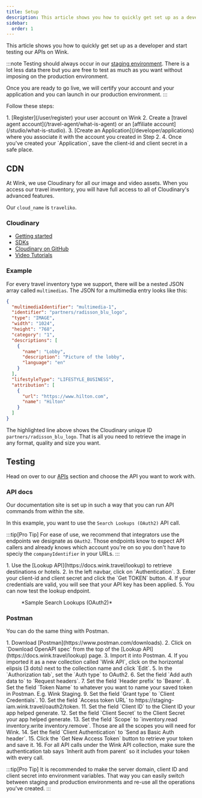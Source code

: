 ```yaml
---
title: Setup
description: This article shows you how to quickly get set up as a developer and start testing our APIs on Wink.
sidebar:
  order: 1
---
```



This article shows you how to quickly get set up as a developer and start testing our APIs on Wink.

:::note
Testing should always occur in our [staging environment](/getting-started/environments). There is a lot less data there but you are free to test as much as you want without imposing on the production environment.

Once you are ready to go live, we will certify your account and your application and you can launch in our production environment.
:::

Follow these steps:

<Steps>
1. [Register](/user/register) your user account on Wink
2. Create a [travel agent account](/travel-agent/what-is-agent) or an [affiliate account](/studio/what-is-studio).
3. [Create an Application](/developer/applications) where you associate it with the account you created in Step 2.
4. Once you've created your `Application`, save the client-id and client secret in a safe place.
</Steps>

## CDN

At Wink, we use Cloudinary for all our image and video assets. When you access our travel inventory, you will have full access to all of Cloudinary's advanced features.

Our `cloud_name` is  `traveliko`.

### Cloudinary

- [Getting started](https://cloudinary.com/documentation/dev_kickstart)
- [SDKs](https://cloudinary.com/documentation/cloudinary_sdks)
- [Cloudinary on GitHub](https://github.com/cloudinary)
-	[Video Tutorials](https://cloudinary.com/documentation/cloudinary_sdks_tutorials)

### Example

For every travel inventory type we support, there will be a nested JSON array called `multimedias`. The JSON for a multimedia entry looks like this:

```json {3}
{
  "multimediaIdentifier": "multimedia-1",
  "identifier": "partners/radisson_blu_logo",
  "type": "IMAGE",
  "width": "1024",
  "height": "768",
  "category": "1",
  "descriptions": [
    {
      "name": "Lobby",
      "description": "Picture of the lobby",
      "language": "en"
    }
  ],
  "lifestyleType": "LIFESTYLE_BUSINESS",
  "attribution": [
    {
      "url": "https://www.hilton.com",
      "name": "Hilton"
    }
  ]
}
```

The highlighted line above shows the Cloudinary unique ID `partners/radisson_blu_logo`. That is all you need to retrieve the image in any format, quality and size you want.

## Testing

Head on over to our [APIs](/developer/apis) section and choose the API you want to work with. 

### API docs

Our documentation site is set up in such a way that you can run API commands from within the site.

In this example, you want to use the `Search Lookups (OAuth2)` API call.

:::tip[Pro Tip]
For ease of use, we recommend that integrators use the endpoints we designate as `OAuth2`. Those endpoints know to expect API callers and already knows which account you're on so you don't have to speciy the `companyIdentifier` in your URLs.
:::

<Steps>
1. Use the [Lookup API](https://docs.wink.travel/lookup) to retrieve destinations or hotels.
2. In the left navbar, click on `Authentication`.
3. Enter your client-id and client secret and click the `Get TOKEN` button.
4. If your credentials are valid, you will see that your API key has been applied.
5. You can now test the lookup endpoint.
</Steps>

<figure>
<CloudinaryImage 
      width="700"
      height="265"
      resize="scale"
      quality="best"
      alt="Lookup API endpoint"
      src="academy/lookup-api-call" 
      errorImage="noimage_opaque_nyrtl0.png"
    />
    <figcaption>*Sample Search Lookups (OAuth2)*</figcaption>
</figure>

### Postman
You can do the same thing with Postman.

<Steps>
1. Download [Postman](https://www.postman.com/downloads).
2. Click on `Download OpenAPI spec` from the top of the [Lookup API](https://docs.wink.travel/lookup) page.
3. Import it into Postman.
4. If you imported it as a new collection called `Wink API`, click on the horizontal elipsis (3 dots) next to the collection name and click `Edit`.
5. In the `Authorization tab`, set the `Auth type` to OAuth2.
6. Set the field `Add auth data to` to `Request headers`.
7. Set the field `Header prefix` to `Bearer`.
8. Set the field `Token Name` to whatever you want to name your saved token in Postman. E.g. Wink Staging.
9. Set the field `Grant type` to `Client Credentials`.
10. Set the field `Access token URL` to https://staging-iam.wink.travel/oauth2/token. 
11. Set the field `Client ID` to the Client ID your app helped generate.
12. Set the field `Client Secret` to the Client Secret your app helped generate.
13. Set the field `Scope` to `inventory.read inventory.write inventory.remove`. Those are all the scopes you will need for Wink.
14. Set the field `Client Authentication` to `Send as Basic Auth header`.
15. Click the `Get New Access Token` button to retrieve your token and save it.
16. For all API calls under the Wink API collection, make sure the authentication tab says `Inherit auth from parent` so it includes your token with every call.
</Steps>

:::tip[Pro Tip]
It is recommended to make the server domain, client ID and client secret into environment variables. That way you can easily switch between staging and production environments and re-use all the operations you've created.
:::
